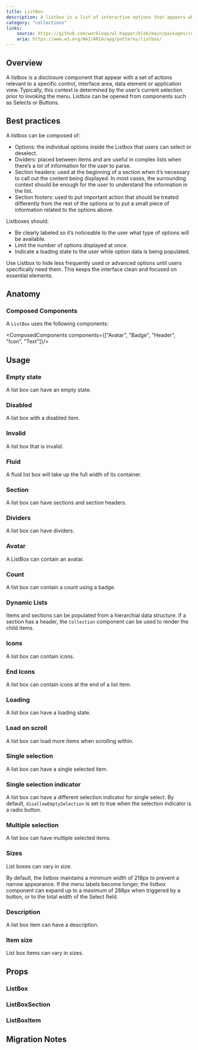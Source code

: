 ```yaml
---
title: ListBox
description: A listbox is a list of interactive options that appears when users interact with an element or perform a specific action.
category: "collections"
links:
    source: https://github.com/workleap/wl-hopper/blob/main/packages/components/src/list-box/src/ListBox.tsx
    aria: https://www.w3.org/WAI/ARIA/apg/patterns/listbox/
---
```


<Example src="list-box/docs/preview" isOpen />

## Overview

A listbox is a disclosure component that appear with a set of actions relevant to a specific control, interface area, data element or application view.
Typically, this context is determined by the user’s current selection prior to invoking the menu. Listbox can be opened from components such as Selects or Buttons.

## Best practices

A listbox can be composed of:

- Options: the individual options inside the Listbox that users can select or deselect.
- Dividers: placed between items and are useful in complex lists when there’s a lot of information for the user to parse.
- Section headers: used at the beginning of a section when it’s necessary to call out the content being displayed. In most cases, the surrounding context should be enough for the user to understand the information in the list.
- Section footers: used to put important action that should be treated differently from the rest of the options or to put a small piece of information related to the options above.

Listboxes should:

- Be clearly labeled so it’s noticeable to the user what type of options will be available.
- Limit the number of options displayed at once.
- Indicate a loading state to the user while option data is being populated.

Use Listbox to hide less frequently used or advanced options until users specifically need them. This keeps the interface clean and focused on essential elements.

## Anatomy

### Composed Components

A `ListBox` uses the following components:

<ComposedComponents components={["Avatar", "Badge", "Header", "Icon", "Text"]}/>

## Usage

### Empty state

A list box can have an empty state.

<Example src="list-box/docs/empty" />

### Disabled

A list box with a disabled item.

<Example src="list-box/docs/disabled" />

### Invalid

A list box that is invalid.

<Example src="list-box/docs/invalid" />

### Fluid

A fluid list box will take up the full width of its container.

<Example src="list-box/docs/fluid" />

### Section

A list box can have sections and section headers.

<Example src="list-box/docs/section" />

### Dividers

A list box can have dividers.

<Example src="list-box/docs/divider" />

### Avatar

A ListBox can contain an avatar.

<Example src="list-box/docs/avatar" />

### Count

A list box can contain a count using a badge.

<Example src="list-box/docs/count" />

### Dynamic Lists

Items and sections can be populated from a hierarchial data structure.
If a section has a header, the `Collection` component can be used to render the child items.

<Example src="list-box/docs/dynamicLists" />

### Icons

A list box can contain icons.

<Example src="list-box/docs/icons" />

### End Icons

A list box can contain icons at the end of a list item.

<Example src="list-box/docs/endIcons" />

### Loading

A list box can have a loading state.

<Example src="list-box/docs/loading" />

### Load on scroll

A list box can load more items when scrolling within.

<Example src="list-box/docs/loadOnScroll" />

### Single selection

A list box can have a single selected item.

<Example src="list-box/docs/selection" />

### Single selection indicator

A list box can have a different selection indicator for single select.
By default, `disallowEmptySelection` is set to true when the selection indicator is a radio button.

<Example src="list-box/docs/selectionIndicator" />

### Multiple selection

A list box can have multiple selected items.

<Example src="list-box/docs/multipleSelected" />

### Sizes

List boxes can vary in size.

By default, the listbox maintains a minimum width of 218px to prevent a narrow appearance.
If the menu labels become longer, the listbox component can expand up to a maximum of 288px when triggered by a button, or to the total width of the Select field.

<Example src="list-box/docs/size" />

### Description

A list box item can have a description.

<Example src="list-box/docs/description" />

### Item size

List box items can vary in sizes.

<Example src="list-box/docs/multipleSizes" />

## Props

### ListBox

<PropTable component="ListBox" />

### ListBoxSection

<PropTable component="ListBoxSection" />

### ListBoxItem

<PropTable component="ListBoxItem" />

## Migration Notes

<MigrateGuide src="list-box/docs/migration-notes" />

